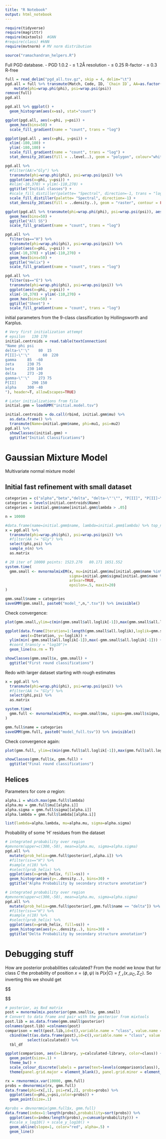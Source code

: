 ```yaml
---
title: "R Notebook"
output: html_notebook
---
```


```r
require(tidyverse)
require(magrittr)
require(mixtools)  #GNN
#require(class) #kNN
require(mvtnorm) # MV norm distribution

source("ramachandran_helpers.R")
```

Full PGD database.
- PGD 1.0.2
- ≤ 1.2Å resolution
- ≤ 0.25 R-factor
- ≤ 0.3 R-free

```r
full = read_delim("pgd_all.tsv.gz", skip = 4, delim="\t")
pgd.all = full %>% transmute(Match, Code, ID, `Chain ID`, AA=as.factor(AA), ss=as.factor(ss), phi, psi) %>%
    mutate(phi=wrap.phi(phi), psi=wrap.psi(psi))
remove(full)
pgd.all
```
```r
pgd.all %>% ggplot() +
  geom_histogram(aes(x=ss), stat="count")
```

```r
ggplot(pgd.all, aes(x=phi, y=psi)) +
  geom_hex(bins=50) +
  scale_fill_gradient(name = "count", trans = "log")
```
```r
ggplot(pgd.all , aes(x=phi, y=psi)) +
  xlim(-180,180) +
  ylim(-180,180) +
  scale_fill_gradient(name = "count", trans = "log") +
  stat_density_2d(aes(fill = ..level..), geom = "polygon", colour="white")
```

```r
pgd.all %>%
  #filter(AA!="Gly") %>%
  transmute(phi=wrap.phi(phi), psi=wrap.psi(psi)) %>%
  ggplot(aes(x=phi, y=psi)) +
  #xlim(-10,370) + ylim(-110,270) +
  ggtitle("Initial classes") +
  #scale_fill_distiller(palette= "Spectral", direction=-1, trans = "log") +
  scale_fill_distiller(palette= "Spectral", direction=-1) +
  stat_density_2d(aes(fill = ..density..), geom = "raster", contour = FALSE)
```


```r
ggplot(pgd.all %>% transmute(phi=wrap.phi(phi), psi=wrap.psi(psi)), aes(x=phi, y=psi)) +
  geom_hex(bins=50) +
  ggtitle("All SS")
  scale_fill_gradient(name = "count", trans = "log")
```


```r
pgd.all %>%
  filter(ss=="H") %>%
  transmute(phi=wrap.phi(phi), psi=wrap.psi(psi)) %>%
  ggplot(aes(x=phi, y=psi)) +
  xlim(-10,370) + ylim(-110,270) +
  geom_hex(bins=50) +
  ggtitle("Helix") +
  scale_fill_gradient(name = "count", trans = "log")
```

```r
pgd.all %>%
  filter(ss=="E") %>%
  transmute(phi=wrap.phi(phi), psi=wrap.psi(psi)) %>%
  ggplot(aes(x=phi, y=psi)) +
  xlim(-10,370) + ylim(-110,270) +
  geom_hex(bins=50) +
  ggtitle("Sheet") +
  scale_fill_gradient(name = "count", trans = "log")
```


initial parameters from the 9-class classification by Hollingsworth and Karplus.

```r
# Very first initialization attempt
# epsilon   130 170
initial.centroids = read.table(textConnection(
"Name phi psi
delta~\"'\"    80  15
P[II]~\"'\"      60  220
gamma     85  -60
zeta      230 75
beta      230 140
delta     273 -20
gamma~\"'\"    273 75
P[II]       290 150
alpha     300 -40
"), header=T, allowEscapes=TRUE)
```
```r
# Later initializations from file
initial.gmm = loadGMM("initial.model.tsv")

initial.centroids = do.call(rbind, initial.gmm$mu) %>%
  as.data.frame() %>%
  transmute(Name=initial.gmm$name, phi=mu1, psi=mu2)
pgd.all %>%
  showClasses(initial.gmm) +
  ggtitle("Initial Classifications")
```


# Gaussian Mixture Model

Multivariate normal mixture model


## Initial fast refinement with small dataset
```r
categories = c("alpha","beta","delta", "delta~\"'\"", "P[II]", "P[II]~\"'\"")
categories = levels(initial.centroids$Name)
categories = initial.gmm$name[initial.gmm$lambda > .05]

n = 10000

#data.frame(name=initial.gmm$name, lambda=initial.gmm$lambda) %>% top_n(5,lambda)
x = pgd.all %>%
  transmute(phi=wrap.phi(phi), psi=wrap.psi(psi)) %>%
  #filter(AA != "Gly") %>%
  select(phi,psi) %>%
  sample_n(n) %>%
  as.matrix

# 20 iter of 10000 points: 1523.276   80.171 1651.552 
system.time(
  gmm.small <- mvnormalmixEM(x, mu=initial.gmm$mu[initial.gmm$name %in% categories],
                             sigma=initial.gmm$sigma[initial.gmm$name %in% categories],
                             arbvar=TRUE,
                             epsilon=.5, maxit=20)
)
```
```r
gmm.small$name = categories
saveGMM(gmm.small, paste0("model_",n,".tsv")) %>% invisible()
```

Check convergence:
```r
plot(gmm.small,ylim=c(min(gmm.small$all.loglik[-1]),max(gmm.small$all.loglik)))
```

```r
ggplot(data.frame(Iteration=1:length(gmm.small$all.loglik),loglik=gmm.small$all.loglik),
       aes(x=Iteration, y=-loglik)) +
  ylim(min(-gmm.small$all.loglik[-1]),max(-gmm.small$all.loglik[-1])) +
  #coord_trans(y = "log10")+
  geom_line(na.rm = T)

```

```r
showClasses(gmm.small$x, gmm.small) +
  ggtitle("First round classifications")

```

Redo with larger dataset starting with rough estimates
```r
x = pgd.all %>%
  transmute(phi=wrap.phi(phi), psi=wrap.psi(psi)) %>%
  #filter(AA != "Gly") %>%
  select(phi,psi) %>%
  as.matrix

system.time(
  gmm.full <- mvnormalmixEM(x, mu=gmm.small$mu, sigma=gmm.small$sigma, arbvar=TRUE, epsilon=.5, maxit=10)
)
```
```r
gmm.full$name = categories
saveGMM(gmm.full, paste0("model_full.tsv")) %>% invisible()
```

Check convergence again:
```r
plot(gmm.full, ylim=c(min(gmm.full$all.loglik[-1]),max(gmm.full$all.loglik)))
```
```r
showClasses(gmm.full$x, gmm.full) +
  ggtitle("Final round classifications")
```

## Helices

Parameters for core $\alpha$ region:

```r
alpha.i = which.max(gmm.full$lambda)
alpha.mu = gmm.full$mu[[alpha.i]]
alpha.sigma = gmm.full$sigma[[alpha.i]]
alpha.lambda = gmm.full$lambda[[alpha.i]]

list(lambda=alpha.lambda, mu=alpha.mu, sigma=alpha.sigma)
```

Probability of some 'H' residues from the dataset
```r
# integrated probability over region
#pmvnorm(upper=c(300,-50), mean=alpha.mu, sigma=alpha.sigma)
pgd.all %>%
  mutate(prob_helix=gmm.full$posterior[,alpha.i]) %>%
  #filter(ss=="H") %>%
  #sample_n(10) %>%
  #select(prob_helix) %>%
  ggplot(aes(x=prob_helix, fill=ss)) +
  geom_histogram(aes(y=..density..), bins=30) +
  ggtitle("Alpha Probability by secondary structure annotation")
```


```r
# integrated probability over region
#pmvnorm(upper=c(300,-50), mean=alpha.mu, sigma=alpha.sigma)
pgd.all %>%
  mutate(prob_helix=gmm.full$posterior[,gmm.full$name == "delta"]) %>%
  #filter(ss=="H") %>%
  #sample_n(10) %>%
  #select(prob_helix) %>%
  ggplot(aes(x=prob_helix, fill=ss)) +
  geom_histogram(aes(y=..density..), bins=30) +
  ggtitle("Delta Probability by secondary structure annotation")
```



# Debugging stuff

How are posterior probabilities calculated? From the model we know that for class $C$ the probability of position $x=(\phi,\psi)$ is $P(x | C) = f_\mathcal{N}(x, \mu_C, \Sigma_C)$. So inverting this we should get

$$
\begin{aligned}
P(C | x) &= \frac{P(x | C) P(C)}{P(x)} \\
&= \frac{ \lambda_C f_\mathcal{N}(x, \mu_C, \Sigma_C) }{
  \sum_C \lambda_C f_\mathcal{N}(x, \mu_C, \Sigma_C)
}

\end{aligned}
$$


```r
# posterior, as Nxd matrix
post = mvnormalmix.posterior(gmm.small$x, gmm.small)
# Convert to data frame and pair with the posterior from mixtools
post.lib = as.data.frame(gmm.small$posterior)
colnames(post.lib) =colnames(post)
comparison = melt(post.lib,id=c(),variable.name = "class", value.name = "library" ) %>%
  cbind(melt(as.data.frame(post),id=c(),variable.name = "class", value.name = "calculated" ) %>%
          select(calculated)) %>%
  tbl_df

ggplot(comparison, aes(x=library, y=calculated-library, color=class)) +
  geom_point(size=.1) +
  theme_bw() +
  scale_colour_discrete(labels = parse(text=levels(comparison$class)), breaks=levels(comparison$class)) +
  theme(panel.grid.major = element_blank(), panel.grid.minor = element_blank())

```

```r
rx = rmvnormmix.var(10000, gmm.full)
probs = dmvnormmix(rx, gmm.full)
data.frame(phi=rx[,1], psi=rx[,2], probs=probs) %>%
  ggplot(aes(x=phi,y=psi,color=probs)) +
  geom_point(size=.1)
```

```r
#probs = dmvnormmix(gmm.full$x, gmm.full)
data.frame(index=1:length(probs),probability=sort(probs)) %>%
  ggplot(aes(x=index/length(probs),y=cumsum(probability))) +
  #scale_x_log10() + scale_y_log10() +
  geom_abline(slope=1, color="red", alpha=.5) +
  geom_line()
```

